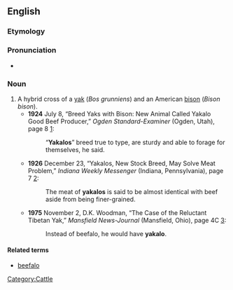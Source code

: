 
==English==

===Etymology===
{{blend|yak|buffalo}}

===Pronunciation===
*{{a|US}} {{IPA|ˈjækəloʊ}}

===Noun===
{{en-noun}}

# A hybrid cross of a [[yak]] (''Bos grunniens'') and an American [[bison]] (''Bison bison'').
#*'''1924''' July 8, “Breed Yaks with Bison: New Animal Called Yakalo Good Beef Producer,” ''Ogden Standard-Examiner'' (Ogden, Utah), page 8 [http://www.newspaperarchive.com/PdfViewer.aspx?img=49928449]: 
#*:“'''Yakalos'''” breed true to type, are sturdy and able to forage for themselves, he said.
#*'''1926''' December 23, “Yakalos, New Stock Breed, May Solve Meat Problem,” ''Indiana Weekly Messenger'' (Indiana, Pennsylvania), page 7 [http://www.newspaperarchive.com/PdfViewer.aspx?img=11285180]:
#*:The meat of '''yakalos''' is said to be almost identical with beef aside from being finer-grained.
#*'''1975''' November 2, D.K. Woodman, “The Case of the Reluctant Tibetan Yak,” ''Mansfield News-Journal'' (Mansfield, Ohio), page 4C [http://www.newspaperarchive.com/PdfViewer.aspx?img=18299173]:
#*:Instead of beefalo, he would have '''yakalo'''.

====Related terms====
*[[beefalo]]

[[Category:Cattle]]